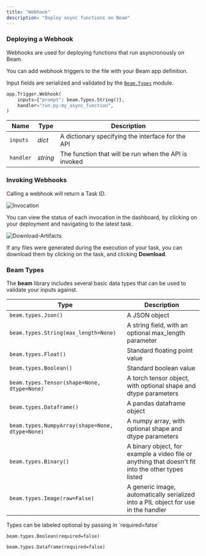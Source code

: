 ```yaml
---
title: "Webhook"
description: "Deploy async functions on Beam"
---
```


### Deploying a Webhook

Webhooks are used for deploying functions that run asyncronously on Beam.

You can add webhook triggers to the file with your Beam app definition.

Input fields are serialized and validated by the [`Beam.Types`](http://localhost:3000/beam/triggers/webhook#beam-types) module.

```python
app.Trigger.Webhook(
    inputs={"prompt": beam.Types.String()},
    handler="run.py:my_async_function",
)
```

| Name      | Type     | Description                                           |
| --------- | -------- | ----------------------------------------------------- |
| `inputs`  | _dict_   | A dictionary specifying the interface for the API     |
| `handler` | _string_ | The function that will be run when the API is invoked |

### Invoking Webhooks

Calling a webhook will return a Task ID.

![Invocation](/img/beam/getting-started/stable-diffusion-api.png)

You can view the status of each invocation in the dashboard, by clicking on your deployment and navigating to the latest task.

![Download-Artifacts](/img/beam/getting-started/download-artifact.png)

If any files were generated during the execution of your task, you can download them by clicking on the task, and clicking **Download**.

### Beam Types

The **beam** library includes several basic data types that can be used to
validate your inputs against.

| Type                                            | Description                                                                                        |
| ----------------------------------------------- | -------------------------------------------------------------------------------------------------- |
| `beam.types.Json()`                             | A JSON object                                                                                      |
| `beam.types.String(max_length=None)`            | A string field, with an optional max_length parameter                                              |
| `beam.types.Float()`                            | Standard floating point value                                                                      |
| `beam.types.Boolean()`                          | Standard boolean value                                                                             |
| `beam.types.Tensor(shape=None, dtype=None)`     | A torch tensor object, with optional shape and dtype parameters                                    |
| `beam.types.Dataframe()`                        | A pandas dataframe object                                                                          |
| `beam.types.NumpyArray(shape=None, dtype=None)` | A numpy array, with optional shape and dtype parameters                                            |
| `beam.types.Binary()`                           | A binary object, for example a video file or anything that doesn't fit into the other types listed |
| `beam.types.Image(raw=False)`                   | A generic image, automatically serialized into a PIL object for use in the handler                 |

<Tip>
Types can be labeled optional by passing in `required=false`

`beam.types.Boolean(required=false)`

`beam.types.Dataframe(required=false)`

</Tip>
